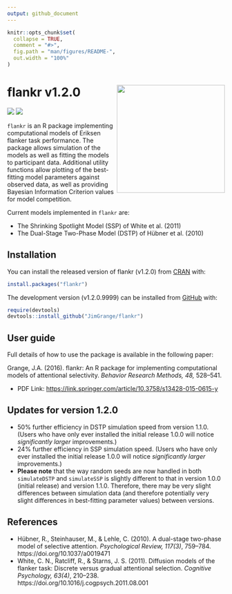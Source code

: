 ```yaml
---
output: github_document
---
```


<!-- README.md is generated from README.Rmd. Please edit that file -->

```r
knitr::opts_chunk$set(
  collapse = TRUE,
  comment = "#>",
  fig.path = "man/figures/README-",
  out.width = "100%"
)
```

# flankr v1.2.0 <a><img src='images/logo.png' align="right" height="250"/></a>

[![](http://www.r-pkg.org/badges/version/flankr)](https://CRAN.R-project.org/package=flankr)
[![](http://cranlogs.r-pkg.org/badges/grand-total/flankr)](https://CRAN.R-project.org/package=lankr)

$\texttt{flankr}$ is an R package implementing computational models of Eriksen flanker task performance. The package allows simulation of the models as well as fitting the models to participant data. Additional utility functions allow plotting of the best-fitting model parameters against observed data, as well as providing Bayesian Information Criterion values for model competition. 

Current models implemented in $\texttt{flankr}$ are:

* The Shrinking Spotlight Model (SSP) of White et al. (2011)
* The Dual-Stage Two-Phase Model (DSTP) of Hübner et al. (2010) 

## Installation

You can install the released version of flankr (v1.2.0) from
[CRAN](https://CRAN.R-project.org/package=flankr) with:

``` r
install.packages("flankr")
```

The development version (v1.2.0.9999) can be installed from [GitHub](https://github.com/) with:

``` r
require(devtools)
devtools::install_github("JimGrange/flankr")
```

## User guide
Full details of how to use the package is available in the following paper:

Grange, J.A. (2016). flankr: An R package for implementing computational models of attentional selectivity. *Behavior Research Methods, 48,* 528–541.

* PDF Link: [https://link.springer.com/article/10.3758/s13428-015-0615-y](https://link.springer.com/article/10.3758/s13428-015-0615-y)

## Updates for version 1.2.0
* 50% further efficiency in DSTP simulation speed from version 1.1.0. (Users who have only ever installed the initial release 1.0.0 will notice *significantly larger* improvements.)
* 24% further efficiency in SSP simulation speed. (Users who have only ever installed the initial release 1.0.0 will notice *significantly larger* improvements.)
* **Please note** that the way random seeds are now handled in both $\texttt{simulateDSTP}$ and $\texttt{simulateSSP}$ is slightly different to that in version 1.0.0 (initial release) and version 1.1.0. Therefore, there may be very slight differences between simulation data (and therefore potentially very slight differences in best-fitting parameter values) between versions.


## References
* Hübner, R., Steinhauser, M., & Lehle, C. (2010). A dual-stage two-phase model of selective attention. *Psychological Review, 117(3)*, 759–784. https://doi.org/10.1037/a0019471
* White, C. N., Ratcliff, R., & Starns, J. S. (2011). Diffusion models of the flanker task: Discrete versus gradual attentional selection. *Cognitive Psychology, 63(4)*, 210–238. https://doi.org/10.1016/j.cogpsych.2011.08.001

